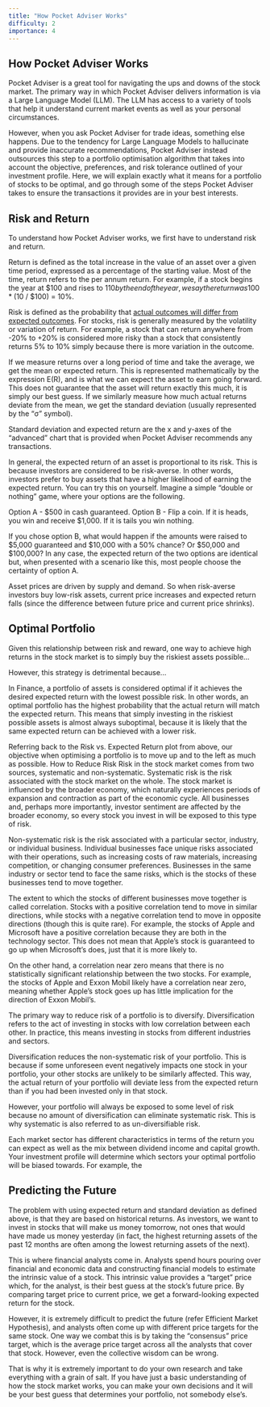 ```yaml
---
title: "How Pocket Adviser Works"
difficulty: 2
importance: 4
---
```

## How Pocket Adviser Works
Pocket Adviser is a great tool for navigating the ups and downs of the stock market. The primary way in which Pocket Adviser delivers information is via a Large Language Model (LLM). The LLM has access to a variety of tools that help it understand current market events as well as your personal circumstances.

However, when you ask Pocket Adviser for trade ideas, something else happens. Due to the tendency for Large Language Models to hallucinate and provide inaccurate recommendations, Pocket Adviser instead outsources this step to a portfolio optimisation algorithm that takes into account the objective, preferences, and risk tolerance outlined of your investment profile. Here, we will explain exactly what it means for a portfolio of stocks to be optimal, and go through some of the steps Pocket Adviser takes to ensure the transactions it provides are in your best interests.

## Risk and Return

To understand how Pocket Adviser works, we first have to understand risk and return.

Return is defined as the total increase in the value of an asset over a given time period, expressed as a percentage of the starting value. Most of the time, return refers to the per annum return. For example, if a stock begins the year at $100 and rises to $110 by the end of the year, we say the return was 100 * ($10 / $100) = 10%.

<KeyConcept
    type="Formula"
    content="Return (%) = 100 * (future price - current price) / current price"
/>

Risk is defined as the probability that [actual outcomes will differ from expected outcomes](https://corporatefinanceinstitute.com/resources/career-map/sell-side/risk-management/risk/). For stocks, risk is generally measured by the volatility or variation of return. For example, a stock that can return anywhere from -20% to +20% is considered more risky than a stock that consistently returns 5% to 10% simply because there is more variation in the outcome.

If we measure returns over a long period of time and take the average, we get the mean or expected return. This is represented mathematically by the expression E(R), and is what we can expect the asset to earn going forward. This does not guarantee that the asset will return exactly this much, it is simply our best guess. If we similarly measure how much actual returns deviate from the mean, we get the standard deviation (usually represented by the “σ” symbol).

Standard deviation and expected return are the x and y-axes of the “advanced” chart that is provided when Pocket Adviser recommends any transactions.


In general, the expected return of an asset is proportional to its risk. This is because investors are considered to be risk-averse. In other words, investors prefer to buy assets that have a higher likelihood of earning the expected return. You can try this on yourself. Imagine a simple “double or nothing” game, where your options are the following.

Option A - $500 in cash guaranteed.
Option B - Flip a coin. If it is heads, you win and receive $1,000. If it is tails you win nothing.

If you chose option B, what would happen if the amounts were raised to $5,000 guaranteed and $10,000 with a 50% chance? Or $50,000 and $100,000? In any case, the expected return of the two options are identical but, when presented with a scenario like this, most people choose the certainty of option A.

Asset prices are driven by supply and demand. So when risk-averse investors buy low-risk assets, current price increases and expected return falls (since the difference between future price and current price shrinks).

## Optimal Portfolio
Given this relationship between risk and reward, one way to achieve high returns in the stock market is to simply buy the riskiest assets possible…

However, this strategy is detrimental because...

In Finance, a portfolio of assets is considered optimal if it achieves the desired expected return with the lowest possible risk. In other words, an optimal portfolio has the highest probability that the actual return will match the expected return. This means that simply investing in the riskiest possible assets is almost always suboptimal, because it is likely that the same expected return can be achieved with a lower risk.

Referring back to the Risk vs. Expected Return plot from above, our objective when optimising a portfolio is to move up and to the left as much as possible.
How to Reduce Risk
Risk in the stock market comes from two sources, systematic and non-systematic. Systematic risk is the risk associated with the stock market on the whole. The stock market is influenced by the broader economy, which naturally experiences periods of expansion and contraction as part of the economic cycle. All businesses and, perhaps more importantly, investor sentiment are affected by the broader economy, so every stock you invest in will be exposed to this type of risk.

Non-systematic risk is the risk associated with a particular sector, industry, or individual business. Individual businesses face unique risks associated with their operations, such as increasing costs of raw materials, increasing competition, or changing consumer preferences. Businesses in the same industry or sector tend to face the same risks, which is the stocks of these businesses tend to move together.

The extent to which the stocks of different businesses move together is called correlation. Stocks with a positive correlation tend to move in similar directions, while stocks with a negative correlation tend to move in opposite directions (though this is quite rare). For example, the stocks of Apple and Microsoft have a positive correlation because they are both in the technology sector. This does not mean that Apple’s stock is guaranteed to go up when Microsoft’s does, just that it is more likely to.

On the other hand, a correlation near zero means that there is no statistically significant relationship between the two stocks. For example, the stocks of Apple and Exxon Mobil likely have a correlation near zero, meaning whether Apple’s stock goes up has little implication for the direction of Exxon Mobil’s.

The primary way to reduce risk of a portfolio is to diversify. Diversification refers to the act of investing in stocks with low correlation between each other. In practice, this means investing in stocks from different industries and sectors.

Diversification reduces the non-systematic risk of your portfolio. This is because if some unforeseen event negatively impacts one stock in your portfolio, your other stocks are unlikely to be similarly affected. This way, the actual return of your portfolio will deviate less from the expected return than if you had been invested only in that stock.

However, your portfolio will always be exposed to some level of risk because no amount of diversification can eliminate systematic risk. This is why systematic is also referred to as un-diversifiable risk.

Each market sector has different characteristics in terms of the return you can expect as well as the mix between dividend income and capital growth. Your investment profile will determine which sectors your optimal portfolio will be biased towards. For example, the 

## Predicting the Future
The problem with using expected return and standard deviation as defined above, is that they are based on historical returns. As investors, we want to invest in stocks that will make us money tomorrow, not ones that would have made us money yesterday (in fact, the highest returning assets of the past 12 months are often among the lowest returning assets of the next).

This is where financial analysts come in. Analysts spend hours pouring over financial and economic data and constructing financial models to estimate the intrinsic value of a stock. This intrinsic value provides a “target” price which, for the analyst, is their best guess at the stock’s future price. By comparing target price to current price, we get a forward-looking expected return for the stock. 

However, it is extremely difficult to predict the future (refer Efficient Market Hypothesis), and analysts often come up with different price targets for the same stock. One way we combat this is by taking the “consensus” price target, which is the average price target across all the analysts that cover that stock. However, even the collective wisdom can be wrong.

That is why it is extremely important to do your own research and take everything with a grain of salt. If you have just a basic understanding of how the stock market works, you can make your own decisions and it will be your best guess that determines your portfolio, not somebody else’s.